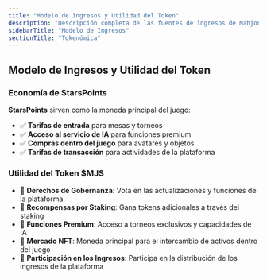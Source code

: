 ```yaml
---
title: "Modelo de Ingresos y Utilidad del Token"
description: "Descripción completa de las fuentes de ingresos de Mahjong Stars, la economía de StarsPoints y el marco de utilidad del token $MJS"
sidebarTitle: "Modelo de Ingresos"
sectionTitle: "Tokenómica"
---
```



## Modelo de Ingresos y Utilidad del Token

### Economía de StarsPoints
**StarsPoints** sirven como la moneda principal del juego:
- ✅ **Tarifas de entrada** para mesas y torneos
- ✅ **Acceso al servicio de IA** para funciones premium
- ✅ **Compras dentro del juego** para avatares y objetos
- ✅ **Tarifas de transacción** para actividades de la plataforma

### Utilidad del Token $MJS
- 🎯 **Derechos de Gobernanza**: Vota en las actualizaciones y funciones de la plataforma
- 🎯 **Recompensas por Staking**: Gana tokens adicionales a través del staking
- 🎯 **Funciones Premium**: Acceso a torneos exclusivos y capacidades de IA
- 🎯 **Mercado NFT**: Moneda principal para el intercambio de activos dentro del juego
- 🎯 **Participación en los Ingresos**: Participa en la distribución de los ingresos de la plataforma